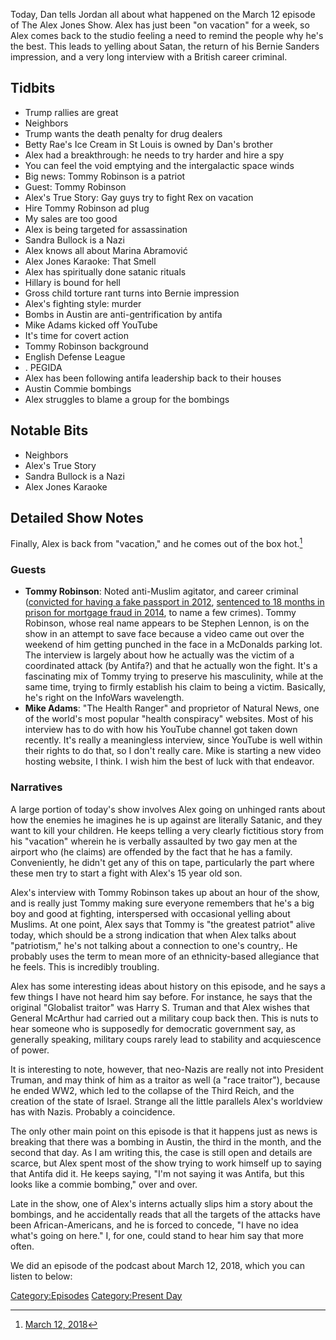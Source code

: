{{DEFAULTSORT:
    #_EPISODE_0137:March 12, 2018
}}{{Episode
    | title           = March 12, 2018
    | caption         = [https://knowledgefight.libsyn.com/knowledge-fight-march-12-2018 Listen to this episode on Libsyn]
    | episodeNumber   = 137
    | length          = 01:35:16
    | airDate         = March 13, 2018
    | coverageDate    = March 12, 2018
    | episodeType     = [[:Category:Present Day|Present Day]]
    | appearance      = [[Tommy Robinson]], [[Marina Abramović]], [[Mike Adams]]
    | beverage        = Red Wine
    | oocDrop         = I have barely plugged today or any other day
    | previousEpisode = [[136: March 30-31, 2008]]
    | nextEpisode     = [[138: March 13-15, 2018]]
}}

{{Stub}}

Today, Dan tells Jordan all about what happened on the March 12 episode of The Alex Jones Show. Alex has just been "on vacation" for a week, so Alex comes back to the studio feeling a need to remind the people why he's the best. This leads to yelling about Satan, the return of his Bernie Sanders impression, and a very long interview with a British career criminal.

==Tidbits==

*Trump rallies are great
*Neighbors
*Trump wants the death penalty for drug dealers
*Betty Rae's Ice Cream in St Louis is owned by Dan's brother
*Alex had a breakthrough: he needs to try harder and hire a spy
*You can feel the void emptying and the intergalactic space winds
*Big news: Tommy Robinson is a patriot
*Guest: Tommy Robinson
*Alex's True Story: Gay guys try to fight Rex on vacation
*Hire Tommy Robinson ad plug
*My sales are too good
*Alex is being targeted for assassination
*Sandra Bullock is a Nazi
*Alex knows all about Marina Abramović
*Alex Jones Karaoke: That Smell
*Alex has spiritually done satanic rituals
*Hillary is bound for hell
*Gross child torture rant turns into Bernie impression
*Alex's fighting style: murder
*Bombs in Austin are anti-gentrification by antifa
*Mike Adams kicked off YouTube
*It's time for covert action
*Tommy Robinson background
*English Defense League
*. PEGIDA
*Alex has been following antifa leadership back to their houses
*Austin Commie bombings
*Alex struggles to blame a group for the bombings

==Notable Bits==

*Neighbors
*Alex's True Story
*Sandra Bullock is a Nazi
*Alex Jones Karaoke

==Detailed Show Notes==

Finally, Alex is back from "vacation," and he comes out of the box hot.<ref>[https://knowledgefight.com/the-past/2018/3/12/march-12-2018 March 12, 2018]</ref>

===Guests===

*'''Tommy Robinson''': Noted anti-Muslim agitator, and career criminal ([https://web.archive.org/web/20130313170714/http://news.sky.com/story/1034468/edl-leader-lennon-jailed-for-passport-offence convicted for having a fake passport in 2012], [http://www.bbc.com/news/uk-england-25110639 sentenced to 18 months in prison for mortgage fraud in 2014], to name a few crimes). Tommy Robinson, whose real name appears to be Stephen Lennon, is on the show in an attempt to save face because a video came out over the weekend of him getting punched in the face in a McDonalds parking lot. The interview is largely about how he actually was the victim of a coordinated attack (by Antifa?) and that he actually won the fight. It's a fascinating mix of Tommy trying to preserve his masculinity, while at the same time, trying to firmly establish his claim to being a victim. Basically, he's right on the InfoWars wavelength.
*'''Mike Adams''': "The Health Ranger" and proprietor of Natural News, one of the world's most popular "health conspiracy" websites. Most of his interview has to do with how his YouTube channel got taken down recently. It's really a meaningless interview, since YouTube is well within their rights to do that, so I don't really care. Mike is starting a new video hosting website, I think. I wish him the best of luck with that endeavor.

===Narratives===

A large portion of today's show involves Alex going on unhinged rants about how the enemies he imagines he is up against are literally Satanic, and they want to kill your children. He keeps telling a very clearly fictitious story from his "vacation" wherein he is verbally assaulted by two gay men at the airport who (he claims) are offended by the fact that he has a family. Conveniently, he didn't get any of this on tape, particularly the part where these men try to start a fight with Alex's 15 year old son.

Alex's interview with Tommy Robinson takes up about an hour of the show, and is really just Tommy making sure everyone remembers that he's a big boy and good at fighting, interspersed with occasional yelling about Muslims. At one point, Alex says that Tommy is "the greatest patriot" alive today, which should be a strong indication that when Alex talks about "patriotism," he's not talking about a connection to one's country,. He probably uses the term to mean more of an ethnicity-based allegiance that he feels. This is incredibly troubling.

Alex has some interesting ideas about history on this episode, and he says a few things I have not heard him say before. For instance, he says that the original "Globalist traitor" was Harry S. Truman and that Alex wishes that General McArthur had carried out a military coup back then. This is nuts to hear someone who is supposedly for democratic government say, as generally speaking, military coups rarely lead to stability and acquiescence of power.

It is interesting to note, however, that neo-Nazis are really not into President Truman, and may think of him as a traitor as well (a "race traitor"), because he ended WW2, which led to the collapse of the Third Reich, and the creation of the state of Israel. Strange all the little parallels Alex's worldview has with Nazis. Probably a coincidence.

The only other main point on this episode is that it happens just as news is breaking that there was a bombing in Austin, the third in the month, and the second that day. As I am writing this, the case is still open and details are scarce, but Alex spent most of the show trying to work himself up to saying that Antifa did it. He keeps saying, "I'm not saying it was Antifa, but this looks like a commie bombing," over and over.

Late in the show, one of Alex's interns actually slips him a story about the bombings, and he accidentally reads that all the targets of the attacks have been African-Americans, and he is forced to concede, "I have no idea what's going on here." I, for one, could stand to hear him say that more often.

We did an episode of the podcast about March 12, 2018, which you can listen to below:

[[Category:Episodes]]
[[Category:Present Day]]